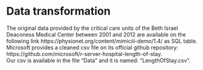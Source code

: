 # Data transformation
The original data provided by the critical care units of the Beth Israel Deaconess Medical Center between 2001 and 2012 are available on the following link https://physionet.org/content/mimiciii-demo/1.4/ as SQL table.  
Microsoft provides a cleaned csv file on its official github repository:   https://github.com/microsoft/r-server-hospital-length-of-stay.  
Our csv is available in the file "Data" and it is named: "LengthOfStay.csv".
